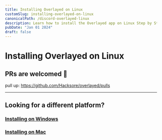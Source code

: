 ```yaml
---
title: Installing Overlayed on Linux
customSlug: installing-overlayed-on-linux
canonicalPath: /discord-overlayed-linux
description: Learn how to install the Overlayed app on Linux Step by Step
pubDate: "Jan 01 2024"
draft: false
---
```


# Installing Overlayed on Linux 

## PRs are welcomed 🙏

pull up: https://github.com/Hacksore/overlayed/pulls


--- 

## Looking for a different platform?
### [Installing on Windows](/blog/installing-overlayed-on-windows)
### [Installing on Mac](/blog/installing-overlayed-on-mac)
